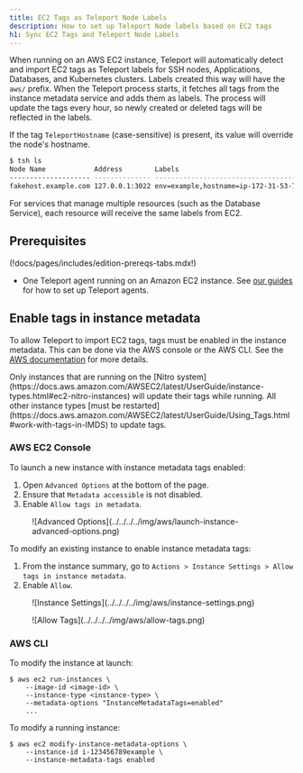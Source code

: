 ```yaml
---
title: EC2 Tags as Teleport Node Labels
description: How to set up Teleport Node labels based on EC2 tags
h1: Sync EC2 Tags and Teleport Node Labels
---
```


When running on an AWS EC2 instance, Teleport will automatically detect and import EC2 tags as
Teleport labels for SSH nodes, Applications, Databases, and Kubernetes clusters. Labels created
this way will have the `aws/` prefix. When the Teleport process starts, it fetches all tags from 
the instance metadata service and adds them as labels. The process will update the tags every hour, 
so newly created or deleted tags will be reflected in the labels.

If the tag `TeleportHostname` (case-sensitive) is present, its value will override the node's hostname.

```bash
$ tsh ls
Node Name            Address        Labels                                                                                                                  
-------------------- -------------- ----------------------------------------------------------------------------------------------------------------------- 
fakehost.example.com 127.0.0.1:3022 env=example,hostname=ip-172-31-53-70,aws/Name=atburke-dev,aws/TagKey=TagValue,aws/TeleportHostname=fakehost.example.com
```

<Notice type="note">
  For services that manage multiple resources (such as the Database Service), each resource will receive the
  same labels from EC2.
</Notice>

## Prerequisites

(!docs/pages/includes/edition-prereqs-tabs.mdx!)
- One Teleport agent running on an Amazon EC2 instance. See
  [our guides](../../enroll-resources/agents/join-services-to-your-cluster/overview.mdx) for how to set up Teleport agents.

## Enable tags in instance metadata

To allow Teleport to import EC2 tags, tags must be enabled in the instance metadata. This can be done
via the AWS console or the AWS CLI. See the [AWS documentation](https://docs.aws.amazon.com/AWSEC2/latest/UserGuide/Using_Tags.html#allow-access-to-tags-in-IMDS)
for more details.

<Admonition type="note" title="Note">
  Only instances that are running on the [Nitro system](https://docs.aws.amazon.com/AWSEC2/latest/UserGuide/instance-types.html#ec2-nitro-instances)
  will update their tags while running. All other instance types [must be restarted](https://docs.aws.amazon.com/AWSEC2/latest/UserGuide/Using_Tags.html#work-with-tags-in-IMDS)
  to update tags.
</Admonition>

### AWS EC2 Console

To launch a new instance with instance metadata tags enabled:

1. Open `Advanced Options` at the bottom of the page.
1. Ensure that `Metadata accessible` is not disabled.
1. Enable `Allow tags in metadata`.

<Figure align="left" bordered caption="Advanced Options">
  ![Advanced Options](../../../../img/aws/launch-instance-advanced-options.png)
</Figure>

To modify an existing instance to enable instance metadata tags:

1. From the instance summary, go to `Actions > Instance Settings > Allow tags in instance metadata`.
1. Enable `Allow`.

<Figure align="left" bordered caption="Instance Settings">
  ![Instance Settings](../../../../img/aws/instance-settings.png)
</Figure>

<Figure align="left" bordered caption="Allow Tags">
  ![Allow Tags](../../../../img/aws/allow-tags.png)
</Figure>

### AWS CLI

To modify the instance at launch:

```code
$ aws ec2 run-instances \
    --image-id <image-id> \
    --instance-type <instance-type> \
    --metadata-options "InstanceMetadataTags=enabled"
    ...
```

To modify a running instance:

```code
$ aws ec2 modify-instance-metadata-options \
    --instance-id i-123456789example \
    --instance-metadata-tags enabled
```
